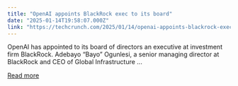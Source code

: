 ```yaml
---
title: "OpenAI appoints BlackRock exec to its board"
date: "2025-01-14T19:58:07.000Z"
link: "https://techcrunch.com/2025/01/14/openai-appoints-blackrock-exec-to-its-board/"
---
```


OpenAI has appointed to its board of directors an executive at investment firm BlackRock. Adebayo &#8220;Bayo&#8221; Ogunlesi, a senior managing director at BlackRock and CEO of Global Infrastructure ...

[Read more](https://techcrunch.com/2025/01/14/openai-appoints-blackrock-exec-to-its-board/)
